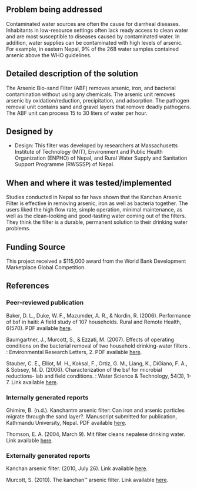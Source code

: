 {{Medical Device
|Health Topic=Waterborne diseases
|Classification=Preventative
|Scope=Prototype
|Location=Asia
|Image=Kanchan.png
}}
<!-- Please make sure to use the format provided below for consistency between all devices. -->
==Problem being addressed==
Contaminated water sources are often the cause for diarrheal diseases. Inhabitants in low-resource settings often lack ready access to clean water and are most susceptible to diseases caused by contaminated water.  In addition, water supplies can be contaminated with high levels of arsenic.  For example, in eastern Nepal, 9% of the 268 water samples contained arsenic above the WHO guidelines.

==Detailed description of the solution==
The Arsenic Bio-sand Filter (ABF) removes arsenic, iron, and bacterial contamination without using any chemicals.  The arsenic unit removes arsenic by oxidation/reduction, precipitation, and adsorption.  The pathogen removal unit contains sand and gravel layers that remove deadly pathogens.  The ABF unit can process 15 to 30 liters of water per hour.

==Designed by==
*Design: This filter was developed by researchers at Massachusetts Institute of Technology (MIT), Environment and Public Health Organization (ENPHO) of Nepal, and Rural Water Supply and Sanitation Support Programme (RWSSSP) of Nepal.

==When and where it was tested/implemented ==
Studies conducted in Nepal so far have shown that the Kanchan Arsenic Filter is effective in removing arsenic, iron as well as bacteria together.  The users liked the high flow rate, simple operation, minimal maintenance, as well as the clean-looking and good-tasting water coming out of the filters. They think the filter is a durable, permanent solution to their drinking water problems.

==Funding Source==
This project received a $115,000 award from the World Bank Development Marketplace Global Competition.

==References==
===Peer-reviewed publication===
Baker, D. L., Duke, W. F., Mazumder, A. R., & Nordin, R. (2006). Performance of bsf in haiti: A field study of 107 households. Rural and Remote Health, 6(570). PDF available [http://www.rrh.org.au/publishedarticles/article_print_570.pdf here].

Baumgartner, J., Murcott, S., & Ezzati, M. (2007). Effects of operating conditions on the bacterial removal of two household drinking-water filters . : Environmental Research Letters, 2. PDF available [http://iopscience.iop.org/1748-9326/2/2/024003/pdf/erl7_2_024003.pdf here].

Stauber, C. E., Elliot, M. H., Koksal, F., Ortiz, G. M., Liang, K., DiGiano, F. A., & Sobsey, M. D. (2006). Characterization of the bsf for microbial reductions- lab and field conditions. : Water Science & Technology, 54(3), 1-7. Link available [http://www.ncbi.nlm.nih.gov/sites/entrez?db=pubmed&uid=17037125&cmd=showdetailview&ind%20exed=google here].

===Internally generated reports===
Ghimire, B. (n.d.). Kanchantm arsenic filter: Can iron and arsenic particles migrate through the sand layer?. Manuscript submitted for publication, Kathmandu University, Nepal. PDF available [http://web.mit.edu/watsan/Docs/Other%20Documents/KAF/Ghimire-%20Iron%20Arsenic%20Migration%20through%20KAF%202005.pdf here].

Thomson, E. A. (2004, March 9). Mit filter cleans nepalese drinking water. Link available [http://web.mit.edu/newsoffice/2004/nepal.html here].

===Externally generated reports===
Kanchan arsenic filter. (2010, July 26). Link available [http://www.akvo.org/wiki/index.php/Kanchan_Arsenic_Filter here].

Murcott, S. (2010). The kanchan™ arsenic filter. Link available [http://www.avisionforcleanwater.org/kanchan.html here].